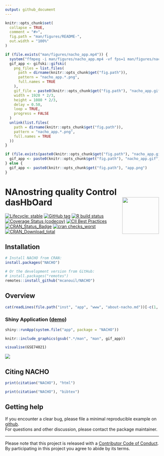 ```yaml
---
output: github_document
---
```


<!-- README.md is generated from README.Rmd. Please edit that file -->

```r
knitr::opts_chunk$set(
  collapse = TRUE,
  comment = "#>",
  fig.path = "man/figures/README-",
  out.width = "100%"
)

if (file.exists("man/figures/nacho_app.mp4")) {
  system("ffmpeg -i man/figures/nacho_app.mp4 -vf fps=1 man/figures/nacho_app%04d.png")
  gif_app <- gifski::gifski(
    png_files = list.files(
      path = dirname(knitr::opts_chunk$get("fig.path")), 
      pattern = "nacho_app.*.png", 
      full.names = TRUE
    ), 
    gif_file = paste0(knitr::opts_chunk$get("fig.path"), "nacho_app.gif"),
    width = 1920 * 2/3,
    height = 1080 * 2/3,
    delay = 0.50,
    loop = TRUE,
    progress = FALSE
  )
  unlink(list.files(
    path = dirname(knitr::opts_chunk$get("fig.path")), 
    pattern = "nacho_app.*.png", 
    full.names = TRUE
  ))
}

if (file.exists(paste0(knitr::opts_chunk$get("fig.path"), "nacho_app.gif"))) {
  gif_app <- paste0(knitr::opts_chunk$get("fig.path"), "nacho_app.gif")
} else {
  gif_app <- paste0(knitr::opts_chunk$get("fig.path"), "app.png")
}
```


# NAnostring quality Control dasHbOard <img src="man/figures/nacho_hex.png" align="right" width="120" />

<!-- badges: start -->
[![Lifecycle: stable](https://img.shields.io/badge/lifecycle-stable-brightgreen.svg)](https://www.tidyverse.org/lifecycle/#stable)
[![GitHub tag](https://img.shields.io/github/tag/mcanouil/NACHO.svg?label=latest tag&include_prereleases)](https://github.com/mcanouil/NACHO)
[![R build status](https://github.com/mcanouil/NACHO/workflows/R-CMD-check/badge.svg)](https://github.com/mcanouil/NACHO/actions)
[![Coverage Status (codecov)](https://codecov.io/gh/mcanouil/NACHO/branch/master/graph/badge.svg)](https://codecov.io/gh/mcanouil/NACHO)
[![CII Best Practices](https://bestpractices.coreinfrastructure.org/projects/2719/badge)](https://bestpractices.coreinfrastructure.org/projects/2719)
[![CRAN_Status_Badge](https://www.r-pkg.org/badges/version-ago/NACHO)](https://cran.r-project.org/package=NACHO)
[![cran checks_worst](https://cranchecks.info/badges/worst/NACHO)](https://cran.r-project.org/web/checks/check_results_NACHO.html)
[![CRAN_Download_total](https://cranlogs.r-pkg.org/badges/NACHO)](https://cran.r-project.org/package=NACHO)
<!-- badges: end -->


## Installation

```r
# Install NACHO from CRAN:
install.packages("NACHO")

# Or the development version from GitHub:
# install.packages("remotes")
remotes::install_github("mcanouil/NACHO")
```


## Overview 

```r
cat(readLines(file.path("inst", "app", "www", "about-nacho.md"))[-c(1, 2)], sep = "\n")
```


### Shiny Application ([demo](https://mcanouil.shinyapps.io/NACHO_data/))

```r
shiny::runApp(system.file("app", package = "NACHO"))
```
```r
knitr::include_graphics(gsub(".*/man", "man", gif_app))
```


```r
visualise(GSE74821)
```

![](man/figures/README-visualise.png)


## Citing NACHO

```r
print(citation("NACHO"), "html")
```

```r
print(citation("NACHO"), "bibtex")
```


## Getting help

If you encounter a clear bug, please file a minimal reproducible example on [github](https://github.com/mcanouil/NACHO/issues).  
For questions and other discussion, please contact the package maintainer.

---

Please note that this project is released with a [Contributor Code of Conduct](https://github.com/mcanouil/NACHO/blob/master/.github/CODE_OF_CONDUCT.md).  
By participating in this project you agree to abide by its terms.
